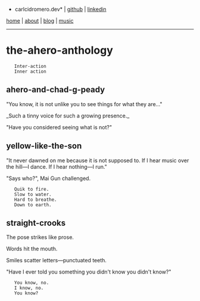 *carlcidromero.dev* | [[https://github.com/dot-ccrdev|github]] | [[https://linkedin.com/in/carlcidromero|linkedin]]

[[/index|home]] | [[/about/about|about]] | [[/blog/blog|blog]] | [[/music/music|music]]
----

=the-ahero-anthology=

    Inter-action
    Inner action

==ahero-and-chad-g-peady==

"You know, it is not unlike you to see things for what they are..."

_Such a tinny voice for such a growing presence._

"Have you considered seeing what is not?"

==yellow-like-the-son==

"It never dawned on me because it is not supposed to.
If I hear music over the hill—I dance.
If I hear nothing—I run."

"Says who?", Mai Gun challenged.

    Quik to fire.
    Slow to water.
    Hard to breathe.
    Down to earth.

==straight-crooks==

The pose strikes like prose.

Words hit the mouth.

Smiles scatter letters—punctuated teeth.

"Have I ever told you something you didn't know you didn't know?"

    You know, no.
    I know, no.
    You know?

